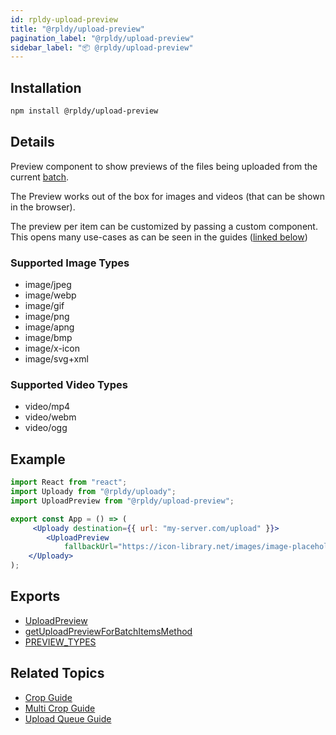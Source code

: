 ```yaml
---
id: rpldy-upload-preview
title: "@rpldy/upload-preview"
pagination_label: "@rpldy/upload-preview"
sidebar_label: "📦 @rpldy/upload-preview"
---
```


## Installation

```bash npm2yarn
npm install @rpldy/upload-preview
```

## Details

Preview component to show previews of the files being uploaded from the current [batch](../../getting-started/concepts).

The Preview works out of the box for images and videos (that can be shown in the browser).

The preview per item can be customized by passing a custom component. This opens many use-cases as can be seen in the guides ([linked below](#related-topics))

### Supported Image Types

- image/jpeg
- image/webp
- image/gif
- image/png
- image/apng
- image/bmp
- image/x-icon
- image/svg+xml

### Supported Video Types

- video/mp4
- video/webm
- video/ogg

## Example

```jsx
import React from "react";
import Uploady from "@rpldy/uploady";
import UploadPreview from "@rpldy/upload-preview";

export const App = () => (
     <Uploady destination={{ url: "my-server.com/upload" }}>
        <UploadPreview
            fallbackUrl="https://icon-library.net/images/image-placeholder-icon/image-placeholder-icon-6.jpg"/>
    </Uploady>
);
```

## Exports

* [UploadPreview](../../api/components/uploadPreview)
* [getUploadPreviewForBatchItemsMethod](../../api/utils/getUploadPreviewForBatchItemsMethod)
* [PREVIEW_TYPES](../../api/constants#previewTypes)

## Related Topics

* [Crop Guide](../../guides/Crop)
* [Multi Crop Guide](../../guides/MultiCrop)
* [Upload Queue Guide](../../guides/UploadQueue)
